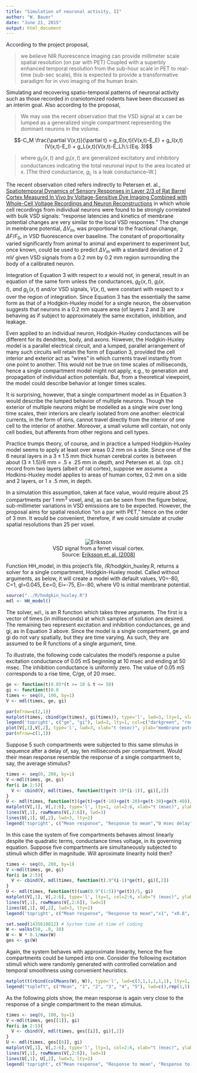 ```yaml
---
title: "Simulation of neuronal activity, II"
author: "W. Bauer"
date: "June 21, 2015"
output: html_document
---
```


According to the project proposal,

> we believe NIR fluorescence imaging can provide millimeter scale spatial resolution (on par with PET) Coupled with a superbly enhanced temporal resolution from the sub-hour scale in PET to real-time (sub-sec scale), this is expected to provide a transformative paradigm for in vivo imaging of the human brain.

Simulating and recovering spatio-temporal patterns of neuronal activity such as those recorded in craniotomized rodents have been discussed as an interim goal. Also according to the proposal,

> We may use the recent observation that the VSD signal at x can be lumped as a generalized single compartment representing the dominant neurons in the volume.

$$-C_M \frac{\partial V(x,t)}{\partial t} = g_E(x,t)(V(x,t)-E_E) + g_I(x,t)(V(x,t)-E_I) + g_L(x,t)(V(x,t)-E_L)\:\:(Eq. 3)$$

> where $g_E(x,t)$ and $g_I(x,t)$ are generalized excitatory and inhibitory conductances indicating the total neuronal input to the area located at x. [The third conductance, $g_L$ is a leak conductance--W.]

The recent observation cited refers indirectly to Petersen et. al., [Spatiotemporal Dynamics of Sensory Responses in Layer 2/3 of Rat Barrel Cortex Measured In Vivo by Voltage-Sensitive Dye Imaging Combined with Whole-Cell Voltage Recordings and Neuron Reconstructions](http://www.jneurosci.org/content/23/4/1298.long) in which whole cell recordings from individual neurons were found to be strongly correlated with bulk VSD signals: "response latencies and kinetics of membrane potential changes are very similar to the local VSD responses." The change in membrane potential, $\Delta V_m,$ was proportional to the fractional change, $\Delta F / F_0,$ in VSD fluorescence over baseline. The constant of proportionality varied significantly from animal to animal and experiment to experiment but, once known, could be used to predict $\Delta V_m$ with a standard deviation of 2 mV given VSD signals from a 0.2 mm by 0.2 mm region surrounding the body of a calibrated neuron.

Integration of Equation 3 with respect to $x$ would not, in general, result in an equation of the same form unless the conductances, $g_E(x,t),\:g_I(x,t),\:and\:g_L(x,t)$ and/or VSD signals, $V(x,t),$ were constant with respect to $x$ over the region of integration. Since Equation 3 has the essentially the same form as that of a Hodgkin-Huxley model for a single neuron, the observation suggests that neurons in a 0.2 mm square area (of layers 2 and 3) are behaving as if subject to approximately the same excitation, inhibition, and leakage.

Even applied to an individual neuron, Hodgkin-Huxley conductances will be different for its dendrites, body, and axons. However, the Hodgkin-Huxley model is a parallel electrical circuit, and a lumped, parallel arrangement of many such circuits will retain the form of Equation 3, provided the cell interior and exterior act as "wires" in which currents travel instantly from one point to another. This would not be true on time scales of milliseconds, hence a single compartment model might not apply, e.g., to generation and propagation of individual action potentials. But, from a theoretical viewpoint, the model could describe behavior at longer times scales.

It is surprising, however, that a single compartment model as in Equation 3 would describe the lumped behavior of multiple neurons. Though the exterior of multiple neurons might be modelled as a single wire over long time scales, their interiors are clearly isolated from one another: electrical currents, in the form of ions, cannot travel directly from the interior of one cell to the interior of another. Moreover, a small volume will contain, not only cell bodies, but afferents from other regions and cell types.

Practice trumps theory, of course, and in practice a lumped Hodgkin-Huxley model seems to apply at least over areas 0.2 mm on a side. Since one of the 6 neural layers in a $3\pm 1.5$ mm thick human cerebral cortex is between about  $(3 \pm 1.5)/6$ mm = $.5 \pm .25$ mm in depth, and Petersen et. al. (op. cit.) record from two layers (albeit of rat cortex), suppose we assume a Hodkins-Huxley model applies to areas of human cortex, 0.2 mm on a side and 2 layers, or $1 \pm .5$ mm, in depth.

In a simulation this assumption, taken at face value, would require about 25 compartments per 1 mm^3^ voxel, and, as can be seen from the figure below, sub-millimeter variations in VSD emissions are to be expected. However, the proposal aims for spatial resolution "on a par with PET," hence on the order of 3 mm. It would be convenient, therefore, if we could simulate at cruder spatial resolutions than 25 per voxel.

<center><br/>![Eriksson](../images/eriksson_2008.png)<br/>
VSD signal from a ferret visual cortex.<br/>
Source: [Eriksson et. al. (2008)](http://journals.plos.org/plosone/article?id=10.1371/journal.pone.0002673)</center>

Function HH_model, in this project's file, /R/hodgkin_huxley.R, returns a solver for a single compartment, Hodgkin-Huxley model. Called without arguments, as below, it will create a model with default values, V0=-80, C=1, gl=0.045, Ee=0, Ei=-75, El=-80, where V0 is initial membrane potential.

```r
source("../R/hodgkin_huxley.R")
mdl <- HH_model()
```

The solver, `mdl`, is an R function which takes three arguments. The first is a vector of times (in milliseconds) at which samples of solution are desired. The remaining two represent excitation and inhibition conductances, ge and gi, as in Equation 3 above. Since the model is a single compartment, ge and gi do not vary spatially, but they are time varying. As such, they are assumed to be R functions of a single argument, time.

To illustrate, the following code calculates the model's response a pulse excitation conductance of 0.05 mS beginning at 10 msec and ending at 50 msec. The inhibition conductance is uniformly zero. The value of 0.05 mS corresponds to a rise time, C/ge, of 20 msec.

```r
ge <- function(t)0.05*(t >= 10 & t <= 50)
gi <- function(t)0.0
times <- seq(0, 100, by=1)
V <- mdl(times, ge, gi)
```

```r
par(mfrow=c(2,1))
matplot(times, cbind(ge(times), gi(times)), type='l', lwd=3, lty=1, xlab="t (msec)", ylab="conductance (mS)", main="Driving force", col=c("darkgreen", "red"))
legend('topright', c("ge", "gi"), lwd=3, lty=1, col=c("darkgreen", "red"))
plot(V[,1],V[,2], type='l', lwd=3, xlab="t (msec)", ylab="membrane potential (mV)", main="Response")
par(mfrow=c(1,1))
```

Suppose 5 such compartments were subjected to this same stimulus in sequence after a delay of, say, ten milliseconds per compartment. Would their mean response resemble the response of a single compartment to, say, the average stimulus?

```r
times <- seq(0, 200, by=1)
V <-mdl(times, ge, gi)
for(i in 2:5){
  V <- cbind(V, mdl(times, function(t)ge(t-10*(i-1)), gi)[,2])
}
U <- mdl(times, function(t)(ge(t)+ge(t-10)+ge(t-20)+ge(t-30)+ge(t-40))/5, gi)
matplot(V[,1], V[,2:6], type='l', lty=1, col=2:6, xlab="t (msec)", ylab="membrane potential (mV)", main="Mean response of 5 compartments to delayed stimuli vs\nresponse of 1 compartment to mean stimulus")
lines(V[,1], rowMeans(V[,2:6]), lwd=3)
lines(U[,1], U[,2], lwd=3, lty=2)
legend('topright', c("Mean response", "Response to mean","0 msec delay", "10 msec delay", "20 msec delay", "30 msec delay", "40 msec delay"), lty=c(1,2,1,1,1,1,1), lwd=c(3, 3, rep(1,5)), col=c(1,1:5))
```

In this case the system of five compartments behaves almost linearly despite the quadratic terms, conductance times voltage, in its governing equation. Suppose five compartments are simultaneously subjected to stimuli which differ in magnitude. Will aproximate linearity hold then?

```r
times <- seq(0, 200, by=1)
V <-mdl(times, ge, gi)
for(i in 2:5){
  V <- cbind(V, mdl(times, function(t).9^(i-1)*ge(t), gi)[,2])
}
U <- mdl(times, function(t)(sum(0.9^(1:5))*ge(t))/5, gi)
matplot(V[,1], V[,2:6], type='l', lty=1, col=2:6, xlab="t (msec)", ylab="membrane potential (mV)", main="Mean response to stimuli of different amplitudes vs\nresponse to mean stimulus")
lines(V[,1], rowMeans(V[,2:6]), lwd=3)
lines(U[,1], U[,2], lwd=3, lty=2)
legend('topright', c("Mean response", "Response to mean","x1", "x0.8", "x0.7", "x0.66", "x0.6"), lty=c(1,2,1,1,1,1,1), lwd=c(3, 3, rep(1,5)), col=c(1,1:5))

set.seed(1435610812) # System time at time of coding
W <- walks(50, .8, 10)
W <- W * 0.1/max(W)
ges <- gs(W)
```

Again, the system behaves with approximate linearity, hence the five compartments could be lumped into one. Consider the following excitation stimuli which were randomly generated with controlled correlation and temporal smoothness using convenient heuristics.

```r
matplot(t(rbind(colMeans(W), W)), type='l', lwd=c(3,1,1,1,1,1), lty=1, xlab="t (msec)", ylab="conductance (mS)", main="Randomly generated conductances with\ncontrolled correlation and smoothness")
legend("topleft", c("Mean", "1", "2", "3", "4", "5"), lwd=c(3,rep(1,5)), lty=1, col=1:6)
```

As the following plots show, the mean response is again very close to the response of a single compartment to the mean stimulus. 

```r
times <- seq(0, 100, by=1)
V <-mdl(times, ges[[1]], gi)
for(i in 2:5){
  V <- cbind(V, mdl(times, ges[[i]], gi)[,2])
}
U <- mdl(times, ges[[6]], gi)
matplot(V[,1], V[,2:6], type='l', lty=1, col=2:6, xlab="t (msec)", ylab="membrane potential (mV)", main="Mean response to randomly generated stimuli vs\nresponse to mean stimulus")
lines(V[,1], rowMeans(V[,2:6]), lwd=3)
lines(U[,1], U[,2], lwd=3, lty=2)
legend('topright', c("Mean response", "Response to mean", "Response to 1", "Response to 2", "Response to 3", "Response to 4", "Response to 5"), lty=c(1,2,1,1,1,1,1), lwd=c(3, 3, rep(1,5)), col=c(1,1:5))
```

